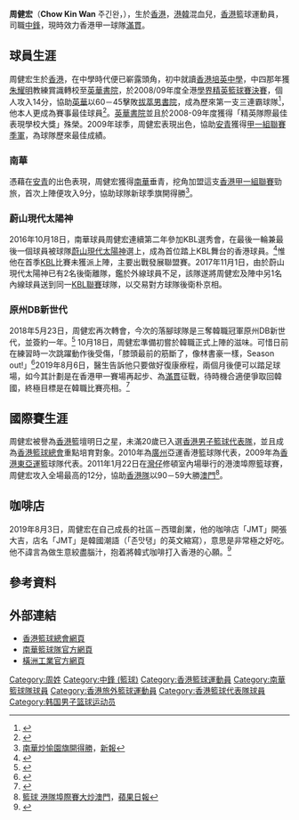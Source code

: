 {{Infobox basketball biography
| name         = 周健宏 <br> Chow Kin Wan
| image        = 
| position     = [[中鋒_(籃球)|中鋒]]
| height_m     = 1.94
| weight_kg    = 90
| league       = [[韓國籃球聯賽|韓國籃球聯賽]]
| team         = {{link-en|全州宙斯盾籃球隊|Jeonju KCC Egis|全州宙斯盾}}
| number       = TBC
| nationality  = {{CHN-HKG}}
| birth_date   = {{Birth date and age|1990|6|19|mf=y}}
| birth_place  = {{HKG-1959}}
| high_school  = [[英華書院|英華書院]]
| college      = [[明知大學|明知大學]]
| career_start = 2009
| career_end   = 
| years1       = 2009–2010
| team1        = [[安青籃球隊|安青]]
| years2       = 2010–2018
| team2        = [[南華籃球隊|南華]]
| years3       = 2016–2017
| team3        = [[蔚山現代太陽神|蔚山現代太陽神]]
| years4       = 2017–2018
| team4        = {{link-en|全州宙斯盾籃球隊|Jeonju KCC Egis|全州宙斯盾}}
| years5       = 2018
| team5        = {{link-en|原州DB新世代籃球隊|Wonju DB Promy|原州DB新世代}}
| years6       = 2019-
| team6        = [[滿貫籃球隊|滿貫]]
| awards       = 
* [[香港學界體育聯會|香港學校精英籃球賽最佳球員]]（2009）
* [[香港男子甲一組籃球聯賽|香港高級組銀牌冠軍]]（2010、2013）
* 海峽盃籃球邀請賽冠軍（2010）
* 海峽盃籃球邀請賽季軍（2011）
* 海峽盃籃球邀請賽亞軍（2012）
* [[超級工商盃籃球賽|香港超級工商盃冠軍]]（6次）
* [[超級工商盃籃球賽|香港超級工商盃]] 最有價值球員（2次）
* 柔佛邀請賽蘇丹盃冠軍（2015）
}}

'''周健宏'''（'''Chow Kin Wan''' 주긴완，{{bd|1990年|6月19日|catIdx=Z}}），生於[[香港|香港]]，[[香港|港]][[韓國|韓]]混血兒，[[香港|香港]]籃球運動員，司職[[中鋒_(籃球)|中鋒]]，現時效力香港甲一球隊[[滿貫籃球隊|滿貫]]。

==球員生涯==
周健宏生於[[香港|香港]]，在中學時代便已嶄露頭角，初中就讀[[香港培英中學|香港培英中學]]，中四那年獲[[朱耀明|朱耀明]]教練賞識轉校至[[英華書院|英華書院]]，於2008/09年度全港[[香港學界體育聯會|學界精英籃球賽決賽]]，個人攻入14分，協助[[英華書院|英華]]以60－45擊敗[[拔萃男書院|拔萃男書院]]，成為歷來第一支三連霸球隊<ref>{{Cite web |url=http://hk.news.yahoo.com/article/081223/4/9w2i.html |title=英華精英賽3連霸創歷史 |accessdate=2010-12-18 |archive-date=2008-12-27 |archive-url=https://web.archive.org/web/20081227234149/http://hk.news.yahoo.com/article/081223/4/9w2i.html |dead-url=no }}</ref>，他本人更成為賽事最佳球員<ref>{{Cite web |url=http://www.hkssf.org.hk/ |title=2008-2009全港學界精英籃球比賽結果 |accessdate=2010-12-18 |archive-date=2020-11-27 |archive-url=https://web.archive.org/web/20201127012706/http://www.hkssf.org.hk/ |dead-url=no }}</ref>。[[英華書院|英華書院]]並且於2008-09年度獲得「精英隊際最佳表現學校大獎」殊榮。2009年球季，周健宏表現出色，協助[[安青籃球隊|安青]]獲得[[香港籃球聯賽|甲一組聯賽季軍]]，為球隊歷來最佳成績。

===南華===
憑藉在[[安青籃球隊|安青]]的出色表現，周健宏獲得[[南華籃球隊|南華]]垂青，挖角加盟這支[[香港籃球聯賽|香港甲一組聯賽]]勁旅，首次上陣便攻入9分，協助球隊新球季旗開得勝<ref>[http://www.hkdailynews.com.hk/sports.php?id=88467&scid=26 南華炒愉園旗開得勝]{{dead link|date=2017年12月 |bot=InternetArchiveBot |fix-attempted=yes }}，[[新報_(香港)|新報]]</ref>。

===蔚山現代太陽神===
2016年10月18日，南華球員周健宏連續第二年參加KBL選秀會，在最後一輪兼最後一個球員被球隊[[蔚山現代太陽神|蔚山現代太陽神]]選上，成為首位踏上KBL舞台的香港球員。<ref>{{cite news|url=http://hk.apple.nextmedia.com/realtime/sports/20161018/55792320|date=2016年10月18日|title=【破天荒】首位香港球員晉身KBL 周健宏中選激動落淚|newspaper=''[[蘋果日報|蘋果日報]]''|accessdate=2016年10月18日|archive-date=2016年10月21日|archive-url=https://web.archive.org/web/20161021211436/http://hk.apple.nextmedia.com/realtime/sports/20161018/55792320|dead-url=no}}</ref>惟他在首季[[KBL|KBL]]比賽未獲派上陣，主要出戰發展聯盟賽。2017年11月1日，由於蔚山現代太陽神已有2名後衛離隊，鑑於外線球員不足，該隊遂將周健宏及陣中另1名內線球員送到同一[[韓國籃球聯賽|KBL聯賽]]球隊{{link-en|全州宙斯盾籃球隊|Jeonju KCC Egis|全州宙斯盾}}，以交易對方球隊後衛朴京相。

===原州DB新世代===
2018年5月23日，周健宏再次轉會，今次的落腳球隊是三奪韓職冠軍原州DB新世代，並簽約一年。<ref>{{cite news|url=https://www.singpao.com.hk/index.php?fi=news5&id=70928|title=籃球悍將周健宏轉會上屆韓職亞軍|date=2018年5月23日|newspaper=''[[成報|成報]]''}}</ref> 10月18日，周健宏準備初嘗於韓職正式上陣的滋味。可惜日前在練習時一次跳躍動作後受傷，「膝頭最前的筋斷了，像林書豪一樣，Season out!」<ref>{{cite news|url=https://hk.on.cc/hk/bkn/cnt/sport/20181018/bkn-20181018231325395-1018_00882_001.html|title=【林書豪式受傷】周健宏重創　韓職賽季報銷|date=2018年10月18日|newspaper=''[[東方日報_(香港)|東方日報 (香港)]]''|accessdate=2019年8月30日|archive-date=2019年8月30日|archive-url=https://web.archive.org/web/20190830013655/https://hk.on.cc/hk/bkn/cnt/sport/20181018/bkn-20181018231325395-1018_00882_001.html|dead-url=no}}</ref>2019年8月6日，醫生告訴他只要做好復康療程，兩個月後便可以踏足球場，如今其計劃是在香港甲一賽場再起步、為[[滿貫籃球隊|滿貫]]征戰，待時機合適便爭取回韓國，終極目標是在韓職比賽亮相。<ref>{{cite news|url=http://www.takungpao.com.hk/life/238149/2019/0806/331523.html|title=人物專訪\周健宏不服輸不空談|date=2019年8月6日|newspaper=''[[大公報|大公報]]''|accessdate=2019年8月30日|archive-date=2019年8月30日|archive-url=https://web.archive.org/web/20190830013655/http://www.takungpao.com.hk/life/238149/2019/0806/331523.html|dead-url=no}}</ref>

==國際賽生涯==
周健宏被譽為[[香港|香港]]籃壇明日之星，未滿20歲已入選[[香港男子籃球代表隊|香港男子籃球代表隊]]，並且成為[[香港籃球總會|香港籃球總會]]重點培育對象。2010年為[[廣州|廣州]]亞運香港籃球隊代表，2009年為[[2009年東亞運動會|香港東亞運]]籃球隊代表。2011年1月22日在[[灣仔|灣仔]]修頓室內場舉行的港澳埠際籃球賽，周健宏攻入全場最高的12分，協助[[香港男子籃球代表隊|香港隊]]以90－59大勝[[澳門|澳門]]<ref>[http://hk.apple.nextmedia.com/template/apple/art_main.php?iss_id=20110123&sec_id=25391&subsec_id=25392&art_id=14898372 籃球 港隊埠際賽大炒澳門]，[[蘋果日報|蘋果日報]]</ref>。

==咖啡店==
2019年8月3日，周健宏在自己成長的社區－西環創業，他的咖啡店「JMT」開張大吉，店名「JMT」是韓國潮語（「존맛탱」的英文縮寫），意思是非常極之好吃。他不諱言為做生意絞盡腦汁，抱着將韓式咖啡打入香港的心願。<ref>{{cite news|url=https://hk.on.cc/hk/bkn/cnt/sport/20190803/bkn-20190803223717921-0803_00882_001.html|title=周健宏咖啡店開業　回流香港繼續追夢|date=2019年8月3日|newspaper=''[[東方日報_(香港)|東方日報 (香港)]]''|accessdate=2019年8月30日|archive-date=2019年8月30日|archive-url=https://web.archive.org/web/20190830013658/https://hk.on.cc/hk/bkn/cnt/sport/20190803/bkn-20190803223717921-0803_00882_001.html|dead-url=no}}</ref>

==參考資料==
{{reflist}}

== 外部連結 ==
*[http://www.basketball.org.hk/ 香港籃球總會網頁]{{Wayback|url=http://www.basketball.org.hk/ |date=20160630214738 }}
*[http://www.scaabasketball.org/team.php 南華籃球隊官方網頁]{{Wayback|url=http://www.scaabasketball.org/team.php |date=20200218191052 }}
*[https://web.archive.org/web/20140903121353/http://www.hkwci.com/team-a.html 橫洲工業官方網頁]

{{Authority control}}
{{DEFAULTSORT:Chow Kin Wan}}
[[Category:周姓|Category:周姓]]
[[Category:中鋒_(籃球)|Category:中鋒 (籃球)]]
[[Category:香港籃球運動員|Category:香港籃球運動員]]
[[Category:南華籃球隊球員|Category:南華籃球隊球員]]
[[Category:香港旅外籃球運動員|Category:香港旅外籃球運動員]]
[[Category:香港籃球代表隊球員|Category:香港籃球代表隊球員]]
[[Category:韩国男子篮球运动员|Category:韩国男子篮球运动员]]